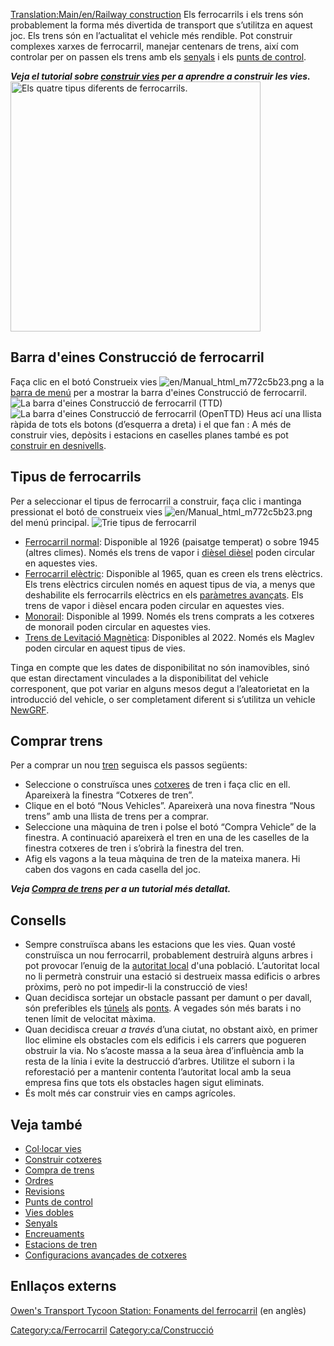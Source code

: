[[Translation:Main/en/Railway construction]]{{ca/Taula de contingut}}
Els ferrocarrils i els trens són probablement la forma més divertida de transport que s’utilitza en aquest joc. Els trens són en l’actualitat el vehicle més rendible. Pot construir complexes xarxes de ferrocarril, manejar centenars de trens, així com controlar per on passen els trens amb els [[Main/ca/Senyals|senyals]] i els [[Main/ca/Punts de control|punts de control]].

'''''Veja el tutorial sobre [[Main/ca/Construir vies|construir vies]] per a aprendre a construir les vies.'''''
[[File:ca/4 Types of railway.png|thumb|none|400px|Els quatre tipus diferents de ferrocarrils.]]

==Barra d'eines Construcció de ferrocarril==
Faça clic en el botó Construeix vies [[File:en/Manual html m772c5b23.png]] a la [[Main/en/Interfície del joc/Ca#La barra de menú|barra de menú]] per a mostrar la barra d'eines Construcció de ferrocarril.
[[File:ca/Railroad ConstructionTTD.png|none|frame|La barra d'eines Construcció de ferrocarril (TTD)]]
[[File:ca/Railroad ConstructionOGFX.png|none|frame|La barra d'eines Construcció de ferrocarril (OpenTTD)]]
Heus ací una llista ràpida de tots els botons (d’esquerra a dreta) i el que fan :
{{ca/Vista barra d'eines de ferrocarril}}
A més de construir vies, depòsits i estacions en caselles planes també es pot [[Main/ca/Construir en desnivells|construir en desnivells]].

==Tipus de ferrocarrils==
Per a seleccionar el tipus de ferrocarril a construir, faça clic i mantinga pressionat el botó de construeix vies [[File:en/Manual html m772c5b23.png]] del menú principal.
[[File:ca/Openttd-rail1.png|none|frame|Trie tipus de ferrocarril]]
* [[Main/ca/Ferrocarril|Ferrocarril normal]]: Disponible al 1926 (paisatge temperat) o sobre 1945 (altres climes). Només els trens de vapor i [http://www.wikipedia.org/wiki/ca:Motor dièsel dièsel] poden circular en aquestes vies.
* [[Main/ca/Ferrocarril elèctric|Ferrocarril elèctric]]: Disponible al 1965, quan es creen els trens elèctrics. Els trens elèctrics circulen només en aquest tipus de via, a menys que deshabilite els ferrocarrils elèctrics en els [[Main/ca/Paràmetres avançats|paràmetres avançats]]. Els trens de vapor i dièsel encara poden circular en aquestes vies.
* [[Main/ca/Monorail|Monorail]]: Disponible al 1999. Només els trens comprats a les cotxeres de monorail poden circular en aquestes vies.
* [[Main/ca/MagLev|Trens de Levitació Magnètica]]: Disponibles al 2022. Només els Maglev poden circular en aquest tipus de vies.

Tinga en compte que les dates de disponibilitat no són inamovibles, sinó que estan directament vinculades a la disponibilitat del vehicle corresponent, que pot variar en alguns mesos degut a l’aleatorietat en la introducció del vehicle, o ser completament diferent si s’utilitza un vehicle [[Main/ca/NewGRF|NewGRF]].

==Comprar trens==
Per a comprar un nou [[Main/ca/Trens|tren]] seguisca els passos següents:
*Seleccione o construïsca unes [[Main/ca/Cotxeres i depòsits|cotxeres]] de tren i faça clic en ell. Apareixerà la finestra “Cotxeres de tren”.
*Clique en el botó “Nous Vehicles”. Apareixerà una nova finestra “Nous trens” amb una llista de trens per a comprar.
*Seleccione una màquina de tren i polse el botó “Compra Vehicle” de la finestra. A continuació apareixerà el tren en una de les caselles de la finestra cotxeres de tren i s’obrirà la finestra del tren.
*Afig els vagons a la teua màquina de tren de la mateixa manera. Hi caben dos vagons en cada casella del joc.

'''''Veja [[Main/ca/Compra de trens|Compra de trens]] per a un tutorial més detallat.'''''

==Consells==
* Sempre construïsca abans les estacions que les vies. Quan vosté construïsca un nou ferrocarril, probablement destruirà alguns arbres i pot provocar l’enuig de la [[Main/ca/Autoritat local|autoritat local]] d'una població. L’autoritat local no li permetrà construir una estació si destrueix massa edificis o arbres pròxims, però no pot impedir-li la construcció de vies!
* Quan decidisca sortejar un obstacle passant per damunt o per davall, són preferibles els [[Main/ca/Túnels|túnels]] als [[Main/ca/Ponts|ponts]]. A vegades són més barats i no tenen límit de velocitat màxima.
* Quan decidisca creuar ''a través'' d’una ciutat, no obstant això, en primer lloc elimine els obstacles com els edificis i els carrers que pogueren obstruir la via. No s’acoste massa a la seua àrea d’influència amb la resta de la línia i evite la destrucció d’arbres. Utilitze el suborn i la reforestació per a mantenir contenta l’autoritat local amb la seua empresa fins que tots els obstacles hagen sigut eliminats.
* És molt més car construir vies en camps agrícoles.

==Veja també==
*[[Main/ca/Col·locar vies|Col·locar vies]]
*[[Main/ca/Construir cotxeres|Construir cotxeres]]
*[[Main/ca/Compra de trens|Compra de trens]]
*[[Main/ca/Ordres|Ordres]]
*[[Main/ca/Revisions|Revisions]]
*[[Main/ca/Punts de control|Punts de control]]
*[[Main/ca/Vies dobles|Vies dobles]]
*[[Main/ca/Senyals|Senyals]]
*[[Main/ca/Encreuaments|Encreuaments]]
*[[Main/ca/Estacions de tren|Estacions de tren]]
*[[Main/en/Construir cotxeres/Ca#Configuracions avançades|Configuracions avançades de cotxeres]]

==Enllaços externs==
[http://www.transporttycoon.net/rail Owen's Transport Tycoon Station: Fonaments del ferrocarril] (en anglès)

[[Category:ca/Ferrocarril]]
[[Category:ca/Construcció]]